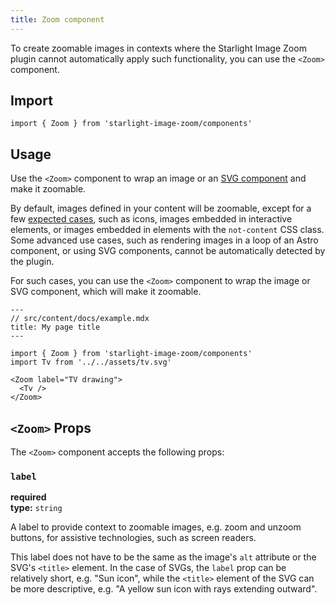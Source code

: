 ```yaml
---
title: Zoom component
---
```


To create zoomable images in contexts where the Starlight Image Zoom plugin cannot automatically apply such functionality, you can use the `<Zoom>` component.

## Import

```tsx
import { Zoom } from 'starlight-image-zoom/components'
```

## Usage

Use the `<Zoom>` component to wrap an image or an [SVG component](https://docs.astro.build/en/guides/images/#svg-components) and make it zoomable.

By default, images defined in your content will be zoomable, except for a few [expected cases](/ignoring-images/#exceptions), such as icons, images embedded in interactive elements, or images embedded in elements with the `not-content` CSS class.
Some advanced use cases, such as rendering images in a loop of an Astro component, or using SVG components, cannot be automatically detected by the plugin.

For such cases, you can use the `<Zoom>` component to wrap the image or SVG component, which will make it zoomable.


<Preview>

```mdx {9,11}
---
// src/content/docs/example.mdx
title: My page title
---

import { Zoom } from 'starlight-image-zoom/components'
import Tv from '../../assets/tv.svg'

<Zoom label="TV drawing">
  <Tv />
</Zoom>
```

<Fragment slot="preview">

<Zoom label="TV drawing">
  <Tv />
</Zoom>

<ImageAttribution
  label="Illustration"
  id="a-black-and-white-drawing-of-a-tv-ZII9ZhonGZU"
  name="Vladimir Nikolic"
  username="wwllaaddaa"
/>

</Fragment>

</Preview>

## `<Zoom>` Props

The `<Zoom>` component accepts the following props:

### `label`

**required**  
**type:** `string`

A label to provide context to zoomable images, e.g. zoom and unzoom buttons, for assistive technologies, such as screen readers.

This label does not have to be the same as the image's `alt` attribute or the SVG's `<title>` element.
In the case of SVGs, the `label` prop can be relatively short, e.g. "Sun icon", while the `<title>` element of the SVG can be more descriptive, e.g. "A yellow sun icon with rays extending outward".
